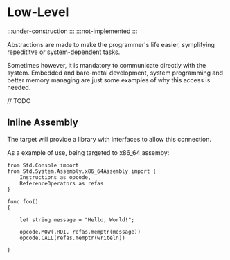 # Low-Level

:::under-construction
:::
:::not-implemented
:::

Abstractions are made to make the programmer's life easier, symplifying
repedititve or system-dependent tasks.

Sometimes however, it is mandatory to communicate directly with the system.
Embedded and bare-metal development, system programming and better memory
managing are just some examples of why this access is needed.

// TODO

## Inline Assembly

The target will provide a library with interfaces to allow this
connection.

As a example of use, being targeted to x86_64 assemby:

```abs
from Std.Console import
from Std.System.Assembly.x86_64Assembly import {
    Instructions as opcode,
    ReferenceOperators as refas
}

func foo()
{

	let string message = "Hello, World!";

	opcode.MOV(.RDI, refas.memptr(message))
	opcode.CALL(refas.memptr(writeln))

}

```
